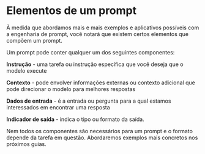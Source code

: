 # Elementos de um prompt

À medida que abordamos mais e mais exemplos e aplicativos possíveis com a engenharia de prompt, você notará que existem certos elementos que compõem um prompt.

Um prompt pode conter qualquer um dos seguintes componentes:

**Instrução** - uma tarefa ou instrução específica que você deseja que o modelo execute

**Contexto** - pode envolver informações externas ou contexto adicional que pode direcionar o modelo para melhores respostas

**Dados de entrada** - é a entrada ou pergunta para a qual estamos interessados em encontrar uma resposta

**Indicador de saída** - indica o tipo ou formato da saída.

Nem todos os componentes são necessários para um prompt e o formato depende da tarefa em questão. Abordaremos exemplos mais concretos nos próximos guias.